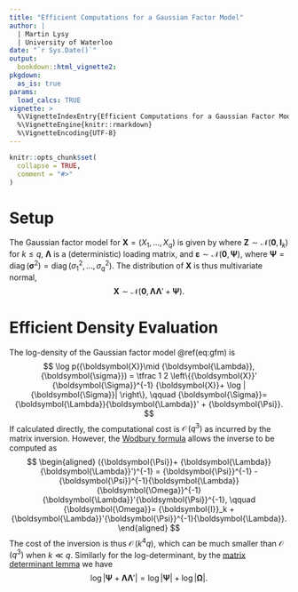 ```yaml
---
title: "Efficient Computations for a Gaussian Factor Model"
author: |
  | Martin Lysy
  | University of Waterloo
date: "`r Sys.Date()`"
output: 
  bookdown::html_vignette2:
pkgdown:
  as_is: true
params:
  load_calcs: TRUE
vignette: >
  %\VignetteIndexEntry{Efficient Computations for a Gaussian Factor Model}
  %\VignetteEngine{knitr::rmarkdown}
  %\VignetteEncoding{UTF-8}
---
```


<!-- latex macros -->
\newcommand{\bm}[1]{\boldsymbol{#1}}
\newcommand{\N}{\mathcal{N}}
\newcommand{\XX}{{\bm{X}}}
\newcommand{\ZZ}{{\bm{Z}}}
\newcommand{\Eps}{{\bm{\varepsilon}}}
\newcommand{\PPs}{{\bm{\Psi}}}
\newcommand{\LLa}{{\bm{\Lambda}}}
\newcommand{\ssi}{{\bm{\sigma}}}
\newcommand{\SSi}{{\bm{\Sigma}}}
\newcommand{\OOm}{{\bm{\Omega}}}
\newcommand{\bz}{{\bm{0}}}
\newcommand{\Id}{{\bm{I}}}
\newcommand{\diag}{\operatorname{diag}}
\newcommand{\bO}{\operatorname{\mathcal{O}}}

<!-- <script type="text/x-mathjax-config"> -->
<!--   MathJax.Hub.Config({ -->
<!--       TeX: { -->
<!-- 	  Macros: { -->
<!-- 	      bm: ["\\boldsymbol{#1}",1], -->
<!-- 	      tx: ["\\textrm{#1}",1], -->
<!-- 	      rv: ["#2_{#1},\\ldots,#2_{#3}",3,"1"], -->
<!-- 	      iid: ["\\overset{\\;\\tx{iid}\\;}{\\sim}"], -->
<!-- 	      ind: ["\\overset{\\:\\tx{ind}\\:}{\\sim}"], -->
<!-- 	      var: ["\\operatorname{var}"], -->
<!-- 	      cov: ["\\operatorname{cov}"], -->
<!-- 	      cor: ["\\operatorname{cor}"], -->
<!-- 	      diag: ["\\operatorname{diag}"], -->
<!-- 	      logit: ["\\operatorname{logit}"], -->
<!-- 	      ilogit: ["\\operatorname{ilogit}"], -->
<!-- 	      N: ["\\mathcal{N}"], -->
<!-- 	      elL: ["\\mathcal{L}"], -->
<!-- 	      ud: ["\\mathop{}\\!\\mathrm{d}"], -->
<!-- 	      der: ["\\frac{\\ud^{#1}}{\\ud{#2}^{#1}}", 2, ""], -->
<!-- 	      del: ["\\frac{\\partial^{#1}}{\\partial{#2}^{#1}}", 2, ""], -->
<!-- 	      fder: ["\\frac{\\ud^{#1}#3}{\\ud{#2}^{#1}}", 3, ""], -->
<!-- 	      fdel: ["\\frac{\\partial^{#1}#3}{\\partial{#2}^{#1}}", 3, ""], -->
<!-- 	      hess: ["\\frac{\\partial^2}{\\partial{#1}\\partial{#1}'}", 1], -->
<!-- 	      fhess: ["\\frac{\\partial^2#2}{\\partial{#1}\\partial{#1}'}", 2], -->
<!-- 		  bO: ["{\\mathcal{O}}"], -->
<!-- 		  bz: ["{\\bm{0}}"], -->
<!-- 		  Id: ["{\\bm{I}}"], -->
<!-- 	      ww: ["{\\bm{w}}"], -->
<!-- 	      xx: ["{\\bm{x}}"], -->
<!-- 	      yy: ["{\\bm{y}}"], -->
<!-- 	      zz: ["{\\bm{z}}"], -->
<!-- 	      VV: ["{\\bm{V}}"], -->
<!-- 	      XX: ["{\\bm{X}}"], -->
<!-- 	      YY: ["{\\bm{Y}}"], -->
<!-- 	      ZZ: ["{\\bm{Z}}"], -->
<!-- 	      aal: ["{\\bm{\\alpha}}"], -->
<!-- 	      bbe: ["{\\bm{\\beta}}"], -->
<!-- 	      gga: ["{\\bm{\\gamma}}"], -->
<!-- 	      eet: ["{\\bm{\\eta}}"], -->
<!-- 	      lla: ["{\\bm{\\lambda}}"], -->
<!-- 	      mmu: ["{\\bm{\\mu}}"], -->
<!-- 	      pph: ["{\\bm{\\phi}}"], -->
<!-- 	      pps: ["{\\bm{\\psi}}"], -->
<!-- 	      rrh: ["{\\bm{\\rho}}"], -->
<!-- 	      ssi: ["{\\bm{\\sigma}}"], -->
<!-- 	      tta: ["{\\bm{\\tau}}"], -->
<!-- 	      tth: ["{\\bm{\\theta}}"], -->
<!-- 	      GGa: ["{\\bm{\\Gamma}}"], -->
<!-- 	      SSi: ["{\\bm{\\Sigma}}"], -->
<!-- 	      TTh: ["{\\bm{\\Theta}}"], -->
<!-- 	      PPs: ["{\\bm{\\Psi}}"], -->
<!-- 	      LLa: ["{\\bm{\\Lambda}}"], -->
<!-- 	      OOm: ["{\\bm{\\Omega}}"], -->
<!-- 		  Eps: ["{\\bm{\\varepsilon}}"] -->
<!-- 	  } -->
<!--       } -->
<!--   }); -->
<!-- </script> -->


```r
knitr::opts_chunk$set(
  collapse = TRUE,
  comment = "#>"
)
```

# Setup


The Gaussian factor model for $\XX = (X_1, \ldots, X_q)$ is given by
\begin{equation}
\XX_{q\times 1} = \LLa_{q \times k} \ZZ_{k \times 1} + \Eps_{q\times 1},
(\#eq:gfm)
\end{equation}
where $\ZZ \sim \N(\bz,\Id_k)$ for $k \le q$, $\LLa$ is a (deterministic) loading matrix, and $\Eps \sim \N(\bz, \PPs)$, where $\PPs = \diag(\ssi^2) = \diag(\sigma_1^2, \ldots, \sigma_q^2)$.  The distribution of $\XX$ is thus multivariate normal,
$$
\XX \sim \N(\bz, \LLa\LLa' + \PPs).
$$

# Efficient Density Evaluation

The log-density of the Gaussian factor model \@ref(eq:gfm) is
$$
\log p(\XX \mid \LLa, \ssi) = \tfrac 1 2 \left\{\XX' \SSi^{-1} \XX + \log |\SSi| \right\}, \qquad \SSi = \LLa\LLa' + \PPs.
$$
If calculated directly, the computational cost is $\bO(q^3)$ as incurred by the matrix inversion.  However, the [Wodbury formula](https://en.wikipedia.org/wiki/Woodbury_matrix_identity) allows the inverse to be computed as
$$
\begin{aligned}
(\PPs + \LLa\LLa')^{-1} = \PPs^{-1} - \PPs^{-1}\LLa\OOm^{-1}\LLa'\PPs^{-1}, \qquad \OOm = \Id_k + \LLa'\PPs^{-1}\LLa.
\end{aligned}
$$
The cost of the inversion is thus $\bO(k^4q)$, which can be much smaller than $\bO(q^3)$ when $k \ll q$.  Similarly for the log-determinant, by the [matrix determinant lemma](https://en.wikipedia.org/wiki/Matrix_determinant_lemma) we have
$$
\log |\PPs + \LLa\LLa'| = \log |\PPs| + \log|\OOm|.
$$

